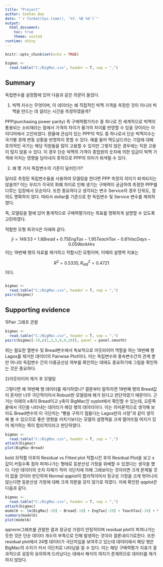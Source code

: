 ---
title: "Project"
author: Soohan Bae
date: "`r format(Sys.time(), '%Y, %B %d')`"
output: 
  html_document:
    toc: true
    theme: united
runtime: shiny
---

```{r setup, include=FALSE}
knitr::opts_chunk$set(echo = TRUE)
```

```{r load_data}
bigmac <-
  read.table("C:/BigMac.csv", header = T, sep = ",") 
```

## Summary
독립변수를 설정함에 있어 다음과 같은 의문이 들었다.

1) 빅맥 지수는 무엇이며, 이 데이터는 왜 직접적인 빅맥 가격을 측정한 것이 아니라 빅맥을 만드는 데 걸리는 시간을 측정하였을까?

PPP(purchasing power parity) 즉 구매력평가지수 중 하나로 전 세계적으로 빅맥이 통용되는 소비재라는 점에서 가격의 차이가 물가의 차이를 반영할 수 있을 것이라는 아이디어에서 고안되었다. 환율에 관심이 있는 PPP의 척도 중 하나로서 단순 빅맥지수는 국가별 경제 변동 상황을 반영하지 못할 수 있다. 예를 들어 맥도날드라는 기업에 대해 호의적인 국가는 해당 직원들을 많이 고용할 수 있지만 그렇지 않은 경우에는 직원 고용이 많지 않을 수 있다. 이 경우 단순 빅맥의 가격이 종업원의 숫자에 의한 임금이 빅맥 가격에 미치는 영향을 담아내지 못하므로 PPP의 의미가 퇴색될 수 있다.

2) 왜 몇 가지 독립변수의 기준이 달러인가?

달러로 측정된 독립변수들을 사용하여 모델링을 한다면 PPP 측정의 의미가 퇴색되지는 않을까? 이는 우리가 각국의 화폐 차이로 인해 생기는 구매력이 궁금하여 측정한 PPP를 다루는 입장에서 모순이다. 또한 중요하다고 생각되는 변수 Service의 경우 단위도, 정의도 명확하지 않다. 따라서 dollar를 기준으로 한 독립변수 및 Service 변수를 제외하였다.

즉, 모델링을 함에 있어 통계적으로 구매력평가라는 목표를 명확하게 설명할 수 있도록 고민하였다. 

적합한 모형 회귀식은 아래와 같다.
\usepackage{bbm}
\usepackage{threeparttable}
\usepackage{booktabs}
\usepackage{expex}

$$ \hat{y} = 149.53 + 1.8Bread + 0.75EngTax-1.95TeachTax-0.81VacDays-0.05WorkHrs $$
이는 19번째 행의 자료를 제거하고 적합시킨 모형이며, 이때의 설명력 지표는

$$R^{2} = 0.5335, R^{2}_{adj}=0.4721$$이다.

```{r}

```

```{r}
bigmac <-
  read.table("C:/BigMac.csv", header = T, sep = ",")
pairs(bigmac)
```

## Supporting evidence

1)Pair 그래프 관찰
```{r}
bigmac <-
  read.table("C:/BigMac.csv", header = T, sep = ",") 
pairs(bigmac[-19,c(1,2,5,8,9,10)], panel = panel.smooth)

```
위는 필요한 열변수 및 Bread변수에서 독보적으로 아웃라이어 역할을 하는 19번째 행 Lagos를 제거한 데이터의 Pairwise Plot이다. 이는 독립변수와 종속변수간의 관계 뿐만 아니라 독립변수 간의 다중공선성 여부를 확인하는 데에도 중요하기에 그림을 확인하는 것은 중요하다.

2)아웃라이어 제거 후 모델링

그렇다면 왜 19번째 행 데이터를 제거하였나? 결론부터 말하자면 19번째 행의 Bread값이 혼자만 너무 극단적이어서 Robust한 모델링에 해가 된다고 판단하였기 때문이다. 근거는 아래의 x축이 Bread이고 y축이 BigMac인 xyplot에서 확인할 수 있는데, 오른쪽 끝에서 극단을 나타내는 데이터가 해당 행의 데이터이다. 이는 의미론적으로 생각해 보아도 Bread변수의 이 극단치는 “빵을 구하기 힘들다는 Lagos만의 사정”과 같이 생각해 볼 수 있으므로 좋은 영향을 끼치기보다는 모델의 설명력을 크게 떨어뜨릴 여지가 있어 제거하는 쪽이 합리적이라고 판단하였다.
```{r}
bigmac <-
  read.table("C:/BigMac.csv", header = T, sep = ",") 
attach(bigmac)
plot(BigMac~Bread)
```


bold 3)적합 이후의 Residual vs Fitted plot
적합시킨 후의 Residual Plot을 보고 x값이 커질수록 점차 퍼져나가는 형태로 등분산성 가정을 위배할 수 있겠다는 생각을 했다. 다만 데이터의 숫자 자체가 적어 극단치에 의해 그래보이는 것이라면 크게 문제될 것이 없을 것이라 판단하여 Normal qqplot이 합리적이어서 정규성 가정을 크게 벗어나지 않는다면 등분산성 가정에 대해 크게 의문을 갖지 않기로 하였다. 이에 확인한 qqplot은 다음과 같다. 

```{r}
bigmac <-
  read.table("C:/BigMac.csv", header = T, sep = ",") 
attach(bigmac)
model6 <- lm(BigMac[-19] ~ Bread[-19] + EngTax[-19] + TeachTax[-19] + VacDays[-19] + WorkHrs[-19])
summary(model6)
plot(model6)
```
qqnorm그래프를 관찰한 결과 정규성 가정이 안정적이며 residual plot이 퍼져나가는 듯한 것은 단순 데이터 개수의 부족으로 인해 발생하는 것이라 결론내리기로한다. 또한 residual plot에서 24행 데이터가 극단치임을 보여주고 있는데 데이터에서 해당 행은 BigMac의 수치가 커서 극단치로 나타남을 알 수 있다. 이는 해당 구매력평가 지표가 결과적으로 굉장히 유의하게 드러났다는 데에서 해석의 여지가 존재하므로 데이터를 제거하지 않았다. 
